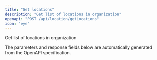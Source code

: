 ```yaml
---
title: "Get locations"
description: "Get list of locations in organization"
openapi: "POST /api/location/getLocations"
icon: "eye"
---
```


Get list of locations in organization

<Note>
The parameters and response fields below are automatically generated from the OpenAPI specification.
</Note>
